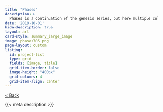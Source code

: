 ```yaml
---
title: "Phases"
description: >
  Phases is a continuation of the genesis series, but here multiple colour phases are followed, as they swirl and intertwine with each other.
date: '2019-10-01'
hide-description: true
layout: art
card-style: summary_large_image
image: phases705.png
page-layout: custom
listing:
  id: project-list
  type: grid
  fields: [image, title]
  grid-item-border: false
  image-height: "400px"
  grid-columns: 4
  grid-item-align: center
---
```


[\< Back](../index.qmd){.btn .btn-secondary .btn-sm .btn role="button"}

{{< meta description >}}
